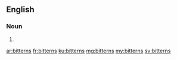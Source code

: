 ==English==

===Noun===
{{head|en}}

# {{plural of|bittern}}

[[ar:bitterns]]
[[fr:bitterns]]
[[ku:bitterns]]
[[mg:bitterns]]
[[my:bitterns]]
[[sv:bitterns]]